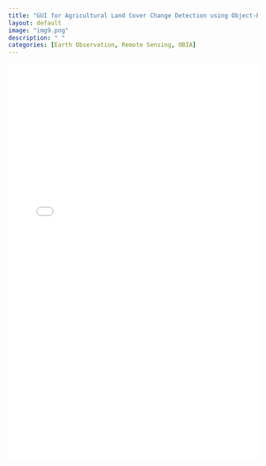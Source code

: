 ```yaml
---
title: "GUI for Agricultural Land Cover Change Detection using Object-Based Time Series Analysis in eCognition"
layout: default
image: "img9.png"
description: " "
categories: [Earth Observation, Remote Sensing, OBIA]
---
```


<iframe src="FinalProjectReport.pdf" width="100%" height="800px" style="border: none;">

This browser does not support PDFs. Please download the PDF to view it: <a href="files/FinalProjectReport.pdf">Download PDF</a>

</iframe>
